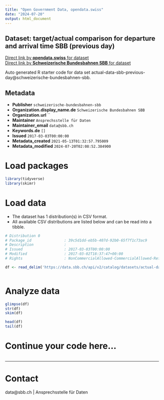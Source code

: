 ```yaml
---
title: "Open Government Data, opendata.swiss"
date: "2024-07-20"
output: html_document
---
```


## Dataset: target/actual comparison for departure and arrival time SBB (previous day)



[Direct link by **opendata.swiss** for dataset](https://opendata.swiss/de/dataset/target-actual-comparison-for-departure-and-arrival-time-sbb-previous-day1)<br>
[Direct link by **Schweizerische Bundesbahnen SBB** for dataset](https://data.sbb.ch/explore/dataset/actual-data-sbb-previous-day/)

Auto generated R starter code for data set actual-data-sbb-previous-day@schweizerische-bundesbahnen-sbb.

## Metadata

- **Publisher** `schweizerische-bundesbahnen-sbb`
- **Organization.display_name.de** `Schweizerische Bundesbahnen SBB`
- **Organization.url** ``
- **Maintainer** `Ansprechsstelle für Daten`
- **Maintainer_email** `data@sbb.ch`
- **Keywords.de** `[]`
- **Issued** `2017-03-03T00:00:00`
- **Metadata_created** `2021-05-13T01:32:57.795009`
- **Metadata_modified** `2024-07-20T02:08:52.384900`


# Load packages

```r

library(tidyverse)
library(skimr)

```

# Load data

-   The dataset has 1 distribution(s) in CSV format.
-   All available CSV distributions are listed below and can be read into a tibble.

```r

# Distribution 0
# Package_id               : 39c5d1dd-eb5b-407d-92b0-65f7f1c73ac9
# Description              : 
# Issued                   : 2017-03-03T00:00:00
# Modified                 : 2017-03-02T18:37:47+00:00
# Rights                   : NonCommercialAllowed-CommercialAllowed-ReferenceRequired

df <- read_delim('https://data.sbb.ch/api/v2/catalog/datasets/actual-data-sbb-previous-day/exports/csv')



```

# Analyze data

```r

glimpse(df)
str(df)
skim(df)

head(df)
tail(df)

```

# Continue your code here...

```r

```

------------------------------------------------------------------------

# Contact

data@sbb.ch | Ansprechsstelle für Daten
